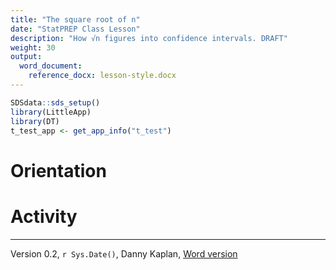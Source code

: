```yaml
---
title: "The square root of n"
date: "StatPREP Class Lesson"
description: "How √n figures into confidence intervals. DRAFT"
weight: 30
output:
  word_document:
    reference_docx: lesson-style.docx
---
```


```r
SDSdata::sds_setup()
library(LittleApp)
library(DT)
t_test_app <- get_app_info("t_test")
```

# Orientation


# Activity


    


----------------------

Version 0.2, `r Sys.Date()`, Danny Kaplan, [Word version](`r paste0("/word-versions/",tools::file_path_sans_ext(current_input()), ".docx")`) 
